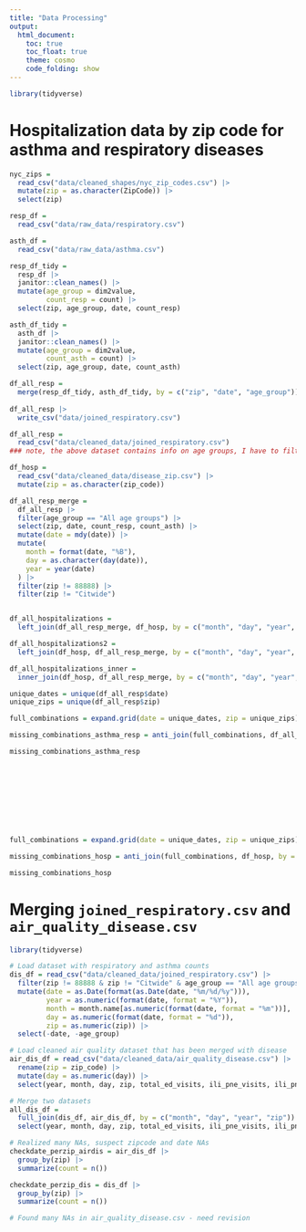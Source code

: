 ```yaml
---
title: "Data Processing"
output: 
  html_document:
    toc: true
    toc_float: true
    theme: cosmo
    code_folding: show
---
```

```r
library(tidyverse)
```

# Hospitalization data by zip code for asthma and respiratory diseases


```r
nyc_zips =
  read_csv("data/cleaned_shapes/nyc_zip_codes.csv") |> 
  mutate(zip = as.character(ZipCode)) |> 
  select(zip)

resp_df = 
  read_csv("data/raw_data/respiratory.csv")

asth_df = 
  read_csv("data/raw_data/asthma.csv")

resp_df_tidy =
  resp_df |> 
  janitor::clean_names() |> 
  mutate(age_group = dim2value,
         count_resp = count) |> 
  select(zip, age_group, date, count_resp) 

asth_df_tidy = 
  asth_df |> 
  janitor::clean_names() |> 
  mutate(age_group = dim2value,
         count_asth = count) |> 
  select(zip, age_group, date, count_asth) 

df_all_resp = 
  merge(resp_df_tidy, asth_df_tidy, by = c("zip", "date", "age_group"))
  
df_all_resp |> 
  write_csv("data/joined_respiratory.csv")
```


```r
df_all_resp =
  read_csv("data/cleaned_data/joined_respiratory.csv")
### note, the above dataset contains info on age groups, I have to filter this out to merge the data. If you want to use age groups in any analyses, use "df_all_resp".

df_hosp =
  read_csv("data/cleaned_data/disease_zip.csv") |> 
  mutate(zip = as.character(zip_code))

df_all_resp_merge =
  df_all_resp |> 
  filter(age_group == "All age groups") |> 
  select(zip, date, count_resp, count_asth) |>
  mutate(date = mdy(date)) |> 
  mutate(
    month = format(date, "%B"),  
    day = as.character(day(date)),             
    year = year(date)            
  ) |> 
  filter(zip != 88888) |> 
  filter(zip != "Citwide")


df_all_hospitalizations =
  left_join(df_all_resp_merge, df_hosp, by = c("month", "day", "year", "zip"))

df_all_hospitalizations2 =
  left_join(df_hosp, df_all_resp_merge, by = c("month", "day", "year", "zip"))

df_all_hospitalizations_inner =
  inner_join(df_hosp, df_all_resp_merge, by = c("month", "day", "year", "zip"))
```

```r
unique_dates = unique(df_all_resp$date)
unique_zips = unique(df_all_resp$zip)

full_combinations = expand.grid(date = unique_dates, zip = unique_zips)

missing_combinations_asthma_resp = anti_join(full_combinations, df_all_resp, by = c("date", "zip"))

missing_combinations_asthma_resp










full_combinations = expand.grid(date = unique_dates, zip = unique_zips)

missing_combinations_hosp = anti_join(full_combinations, df_hosp, by = c("date", "zip"))

missing_combinations_hosp
```

# Merging `joined_respiratory.csv` and `air_quality_disease.csv`


```r
library(tidyverse)

# Load dataset with respiratory and asthma counts
dis_df = read_csv("data/cleaned_data/joined_respiratory.csv") |> 
  filter(zip != 88888 & zip != "Citwide" & age_group == "All age groups") |> 
  mutate(date = as.Date(format(as.Date(date, "%m/%d/%y"))),
         year = as.numeric(format(date, format = "%Y")),
         month = month.name[as.numeric(format(date, format = "%m"))],
         day = as.numeric(format(date, format = "%d")),
         zip = as.numeric(zip)) |>
  select(-date, -age_group)

# Load cleaned air quality dataset that has been merged with disease
air_dis_df = read_csv("data/cleaned_data/air_quality_disease.csv") |> 
  rename(zip = zip_code) |> 
  mutate(day = as.numeric(day)) |> 
  select(year, month, day, zip, total_ed_visits, ili_pne_visits, ili_pne_admissions, everything())

# Merge two datasets
all_dis_df =
  full_join(dis_df, air_dis_df, by = c("month", "day", "year", "zip")) |> 
  select(year, month, day, zip, total_ed_visits, ili_pne_visits, ili_pne_admissions, count_resp, count_asth, everything())

# Realized many NAs, suspect zipcode and date NAs
checkdate_perzip_airdis = air_dis_df |> 
  group_by(zip) |> 
  summarize(count = n())

checkdate_perzip_dis = dis_df |> 
  group_by(zip) |> 
  summarize(count = n())

# Found many NAs in air_quality_disease.csv - need revision
```

